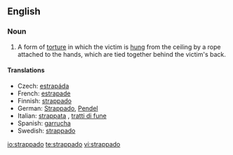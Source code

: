 ==English==

===Noun===
{{wikipedia}}
{{en-noun|-}}

# A form of [[torture]] in which the victim is [[hung]] from the ceiling by a rope attached to the hands, which are tied together behind the victim's back.

====Translations====
* Czech: [[estrapáda]]
* French: [[estrapade]] {{f}}
* Finnish: [[strappado]]
* German: [[Strappado]], [[Pendel]]
* Italian: [[strappata]] {{f}}, [[tratti di fune]]
* Spanish: [[garrucha]]
* Swedish: [[strappado]]

[[io:strappado]]
[[te:strappado]]
[[vi:strappado]]